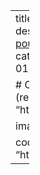 ---
title: Utiliser Git dans Jupyter Notebook ? 
description: |
  Un extrait du cours
  de <a href="https://pythonds.linogaliana.fr/">Python pour la data-science</a>
  de l'ENSAE.
categories:
- Git
- Python
date: "2022-01-01T00:00:00Z"

# Optional external URL for project (replaces project detail page).
website: "https://pythonds.linogaliana.fr/course/git/"

image: featured.png

code: "https://pythonds.linogaliana.fr/course/git/"
---